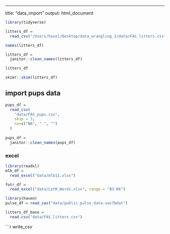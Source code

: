 ---
title: "data_import"
output: html_document

```r
library(tidyverse)
```

```r
litters_df = 
  read_csv("/Users/hazel/Desktop/data_wrangling_1/data/FAS_litters.csv")
```

```r
names(litters_df)
```

```r
litters_df = 
  janitor::clean_names(litters_df)
```

```r
litters_df
```

```r
skimr::skim(litters_df)
```

## import pups data
```r
pups_df = 
  read_csv(
    "data/FAS_pups.csv",
    skip = 3,
    na=c("NA", ".", "")
  )
  
pups_df =
  janitor::clean_names(pups_df)
```

### excel
```r
library(readxl)
mlb_df =
  read_excel("data/mlb11.xlsx")
```

```r
fotr_df =
  read_excel("data/LotR_Words.xlsx", range = "B3:B6")
```

```r
library(haven)
pulse_df = read_sas("data/public_pulse_data.sas7bdat")
```

```r
litters_df_base =
  read.csv("data/FAS_litters.csv")
```


```r
write_csv